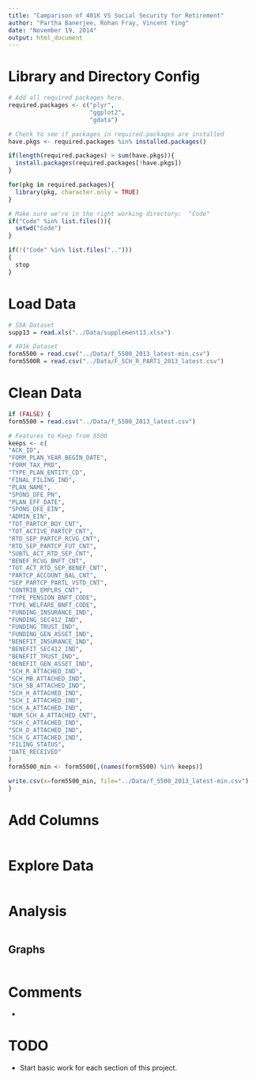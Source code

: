 ```yaml
---
title: "Camparison of 401K VS Social Security for Retirement"
author: "Partha Banerjee, Rohan Fray, Vincent Ying"
date: "November 19, 2014"
output: html_document
---
```



  
# Library and Directory Config
```r
# Add all required packages here. 
required.packages <- c("plyr", 
                       "ggplot2",
                       "gdata")

# Check to see if packages in required.packages are installed
have.pkgs <- required.packages %in% installed.packages()

if(length(required.packages) > sum(have.pkgs)){
  install.packages(required.packages[!have.pkgs])
}

for(pkg in required.packages){
  library(pkg, character.only = TRUE)
}

# Make sure we're in the right working directory:  "Code"
if("Code" %in% list.files()){
  setwd("Code")
}

if(!("Code" %in% list.files("..")))
{
  stop
}

```

# Load Data

```r

# SSA Dataset
supp13 = read.xls("../Data/supplement13.xlsx")

# 401k Dataset
form5500 = read.csv("../Data/f_5500_2013_latest-min.csv")
form5500R = read.csv("../Data/F_SCH_R_PART1_2013_latest.csv")
```

# Clean Data

```r
if (FALSE) {
form5500 = read.csv("../Data/f_5500_2013_latest.csv")

# Features to Keep from 5500
keeps <- c(
"ACK_ID", 
"FORM_PLAN_YEAR_BEGIN_DATE", 
"FORM_TAX_PRD", 
"TYPE_PLAN_ENTITY_CD", 
"FINAL_FILING_IND", 
"PLAN_NAME",
"SPONS_DFE_PN",
"PLAN_EFF_DATE",
"SPONS_DFE_EIN",
"ADMIN_EIN",
"TOT_PARTCP_BOY_CNT",
"TOT_ACTIVE_PARTCP_CNT",
"RTD_SEP_PARTCP_RCVG_CNT",
"RTD_SEP_PARTCP_FUT_CNT",
"SUBTL_ACT_RTD_SEP_CNT",
"BENEF_RCVG_BNFT_CNT",
"TOT_ACT_RTD_SEP_BENEF_CNT",
"PARTCP_ACCOUNT_BAL_CNT",
"SEP_PARTCP_PARTL_VSTD_CNT",
"CONTRIB_EMPLRS_CNT",
"TYPE_PENSION_BNFT_CODE",
"TYPE_WELFARE_BNFT_CODE",
"FUNDING_INSURANCE_IND",
"FUNDING_SEC412_IND",
"FUNDING_TRUST_IND",
"FUNDING_GEN_ASSET_IND",
"BENEFIT_INSURANCE_IND",
"BENEFIT_SEC412_IND",
"BENEFIT_TRUST_IND",
"BENEFIT_GEN_ASSET_IND",
"SCH_R_ATTACHED_IND",
"SCH_MB_ATTACHED_IND",
"SCH_SB_ATTACHED_IND",
"SCH_H_ATTACHED_IND",
"SCH_I_ATTACHED_IND",
"SCH_A_ATTACHED_IND",
"NUM_SCH_A_ATTACHED_CNT",
"SCH_C_ATTACHED_IND",
"SCH_D_ATTACHED_IND",
"SCH_G_ATTACHED_IND",
"FILING_STATUS",
"DATE_RECEIVED"
)
form5500_min <- form5500[,(names(form5500) %in% keeps)]

write.csv(x=form5500_min, file="../Data/f_5500_2013_latest-min.csv")
}
```

# Add Columns

```r

```


# Explore Data

```r

```

# Analysis

```r


```

## Graphs

```r

```

# Comments

* 

# TODO

* Start basic work for each section of this project.